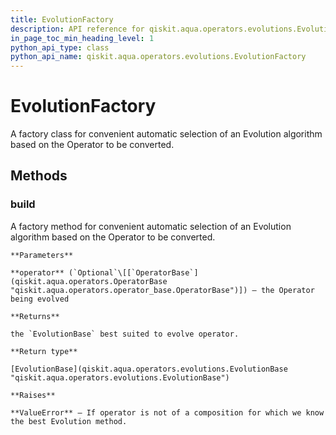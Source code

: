 ```yaml
---
title: EvolutionFactory
description: API reference for qiskit.aqua.operators.evolutions.EvolutionFactory
in_page_toc_min_heading_level: 1
python_api_type: class
python_api_name: qiskit.aqua.operators.evolutions.EvolutionFactory
---
```


# EvolutionFactory

<Class id="qiskit.aqua.operators.evolutions.EvolutionFactory" github="https://github.com/qiskit-community/qiskit-aqua/tree/stable/0.7/qiskit/aqua/operators/evolutions/evolution_factory.py" signature="EvolutionFactory">
  A factory class for convenient automatic selection of an Evolution algorithm based on the Operator to be converted.

  ## Methods

  ### build

  <Function id="qiskit.aqua.operators.evolutions.EvolutionFactory.build" signature="static EvolutionFactory.build(operator=None)">
    A factory method for convenient automatic selection of an Evolution algorithm based on the Operator to be converted.

    **Parameters**

    **operator** (`Optional`\[[`OperatorBase`](qiskit.aqua.operators.OperatorBase "qiskit.aqua.operators.operator_base.OperatorBase")]) – the Operator being evolved

    **Returns**

    the `EvolutionBase` best suited to evolve operator.

    **Return type**

    [EvolutionBase](qiskit.aqua.operators.evolutions.EvolutionBase "qiskit.aqua.operators.evolutions.EvolutionBase")

    **Raises**

    **ValueError** – If operator is not of a composition for which we know the best Evolution method.
  </Function>
</Class>


